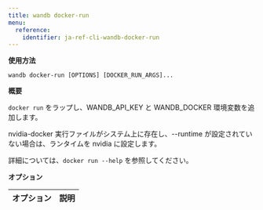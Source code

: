 ```yaml
---
title: wandb docker-run
menu:
  reference:
    identifier: ja-ref-cli-wandb-docker-run
---
```


**使用方法**

`wandb docker-run [OPTIONS] [DOCKER_RUN_ARGS]...`

**概要**

`docker run` をラップし、WANDB_API_KEY と WANDB_DOCKER 環境変数を追加します。

nvidia-docker 実行ファイルがシステム上に存在し、--runtime が設定されていない場合は、ランタイムを nvidia に設定します。

詳細については、`docker run --help` を参照してください。

**オプション**

| **オプション** | **説明** |
| :--- | :--- |
